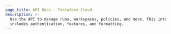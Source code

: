 ```yaml
---
page_title: API Docs - Terraform Cloud
description: >-
  Use the API to manage runs, workspaces, policies, and more. This introduction
  includes authentication, features, and formatting.
---
```


[link to transform]: /terraform/cloud-docs/api-docs
[agents link do not transform]: /cloud-docs/agents
[agents link2 do not transform]: /cloud-docs/agents/nested-path
[agents link3 do not transform]: /terraform/cloud-docs/agents
[json api document]: /cloud-docs/api-docs#json-api-documents
[json api error object]: https://jsonapi.org/format/#error-objects
